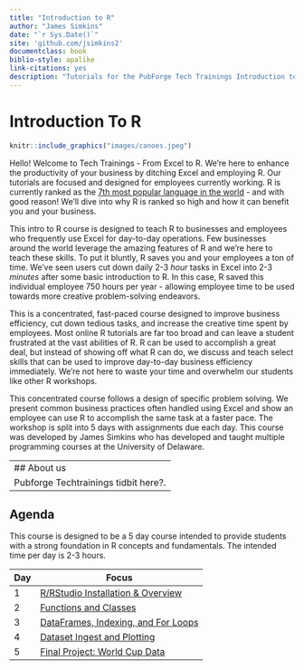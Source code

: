 ```yaml
--- 
title: "Introduction to R"
author: "James Simkins"
date: "`r Sys.Date()`"
site: 'github.com/jsimkins2'
documentclass: book
biblio-style: apalike
link-citations: yes
description: "Tutorials for the PubForge Tech Trainings Introduction to R Course"
---
```


# Introduction To R

```r
knitr::include_graphics("images/canoes.jpeg")  
```

Hello! Welcome to Tech Trainings - From Excel to R. We're here to enhance the productivity of your business by ditching Excel and employing R. Our tutorials are focused and designed for employees currently working. R is currently ranked as the [7th most popular language in the world](http://pypl.github.io/PYPL.html) - and with good reason! We'll dive into why R is ranked so high and how it can benefit you and your business. 

This intro to R course is designed to teach R to businesses and employees who frequently use Excel for day-to-day operations. Few businesses around the world leverage the amazing features of R and we're here to teach these skills. To put it bluntly, R saves you and your employees a ton of time. We've seen users cut down daily 2-3 *hour* tasks in Excel into 2-3 *minutes* after some basic introduction to R. In this case, R saved this individual employee 750 hours per year - allowing employee time to be used towards more creative problem-solving endeavors. 

This is a concentrated, fast-paced course designed to improve business efficiency, cut down tedious tasks, and increase the creative time spent by employees. Most online R tutorials are far too broad and can leave a student frustrated at the vast abilities of R. R can be used to accomplish a great deal, but instead of showing off what R can do, we discuss and teach select skills that can be used to improve day-to-day business efficiency immediately. We're not here to waste your time and overwhelm our students like other R workshops.

This concentrated course follows a design of specific problem solving. We present common business practices often handled using Excel and show an employee can use R to accomplish the same task at a faster pace. The workshop is split into 5 days with assignments due each day. This course was developed by James Simkins who has developed and taught multiple programming courses at the University of Delaware. 

---
## About us
Pubforge Techtrainings tidbit here?. 
---

## Agenda
This course is designed to be a 5 day course intended to provide students with a strong foundation in R concepts and fundamentals. The intended time per day is 2-3 hours.

|Day      |      Focus|
|----------|----------|
|1 | [R/RStudio Installation & Overview](#01-Getting-Started)|
|2 | [Functions and Classes](#02-Functions)| 
|3 | [DataFrames, Indexing, and For Loops](#03-DataFrames)| 
|4 | [Dataset Ingest and Plotting](#04-Input)| |
|5 | [Final Project: World Cup Data](#05-world-cup)| |
